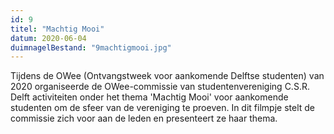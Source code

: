 ```yaml
---
id: 9
titel: "Machtig Mooi"
datum: 2020-06-04
duimnagelBestand: "9machtigmooi.jpg"
---
```



Tijdens de OWee (Ontvangstweek voor aankomende Delftse studenten) van 2020 organiseerde de OWee-commissie van studentenvereniging C.S.R. Delft activiteiten onder het thema 'Machtig Mooi' voor aankomende studenten om de sfeer van de vereniging te proeven. In dit filmpje stelt de commissie zich voor aan de leden en presenteert ze haar thema.

<Youtube titel="Hoi" youtubeId="01kzRDhdcYw" />
